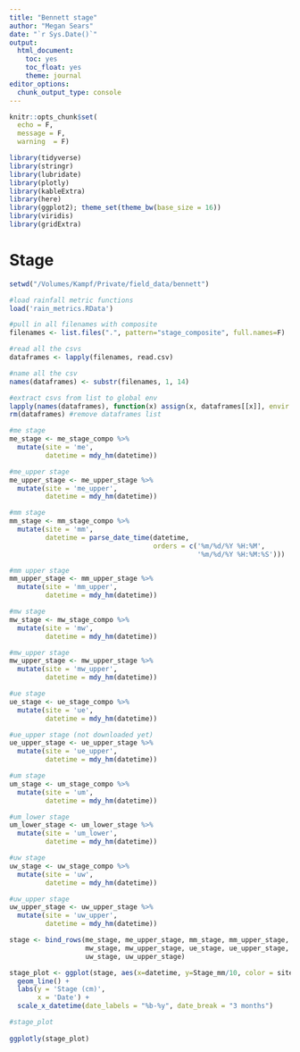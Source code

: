 ```yaml
---
title: "Bennett stage"
author: "Megan Sears"
date: "`r Sys.Date()`"
output:
  html_document:
    toc: yes
    toc_float: yes
    theme: journal
editor_options:
  chunk_output_type: console
---
```


```r
knitr::opts_chunk$set(
  echo = F,
  message = F, 
  warning  = F)

library(tidyverse)
library(stringr)
library(lubridate)
library(plotly)
library(kableExtra)
library(here)
library(ggplot2); theme_set(theme_bw(base_size = 16))
library(viridis)
library(gridExtra)

```

# Stage

```r

setwd("/Volumes/Kampf/Private/field_data/bennett")

#load rainfall metric functions
load('rain_metrics.RData')

#pull in all filenames with composite
filenames <- list.files(".", pattern="stage_composite", full.names=F)

#read all the csvs
dataframes <- lapply(filenames, read.csv)

#name all the csv
names(dataframes) <- substr(filenames, 1, 14)

#extract csvs from list to global env
lapply(names(dataframes), function(x) assign(x, dataframes[[x]], envir = .GlobalEnv))
rm(dataframes) #remove dataframes list

```

```r

#me stage
me_stage <- me_stage_compo %>%
  mutate(site = 'me',
         datetime = mdy_hm(datetime))

#me_upper stage
me_upper_stage <- me_upper_stage %>%
  mutate(site = 'me_upper',
         datetime = mdy_hm(datetime))

#mm stage
mm_stage <- mm_stage_compo %>%
  mutate(site = 'mm',
         datetime = parse_date_time(datetime, 
                                    orders = c('%m/%d/%Y %H:%M',
                                               '%m/%d/%Y %H:%M:%S')))

#mm upper stage
mm_upper_stage <- mm_upper_stage %>%
  mutate(site = 'mm_upper',
         datetime = mdy_hm(datetime))

#mw stage
mw_stage <- mw_stage_compo %>%
  mutate(site = 'mw',
         datetime = mdy_hm(datetime))

#mw_upper stage
mw_upper_stage <- mw_upper_stage %>%
  mutate(site = 'mw_upper',
         datetime = mdy_hm(datetime))

#ue stage
ue_stage <- ue_stage_compo %>%
  mutate(site = 'ue',
         datetime = mdy_hm(datetime))

#ue_upper stage (not downloaded yet)
ue_upper_stage <- ue_upper_stage %>%
  mutate(site = 'ue_upper',
         datetime = mdy_hm(datetime))

#um stage
um_stage <- um_stage_compo %>%
  mutate(site = 'um',
         datetime = mdy_hm(datetime))

#um_lower stage
um_lower_stage <- um_lower_stage %>%
  mutate(site = 'um_lower',
         datetime = mdy_hm(datetime))

#uw stage
uw_stage <- uw_stage_compo %>%
  mutate(site = 'uw',
         datetime = mdy_hm(datetime))

#uw_upper stage
uw_upper_stage <- uw_upper_stage %>%
  mutate(site = 'uw_upper',
         datetime = mdy_hm(datetime))

stage <- bind_rows(me_stage, me_upper_stage, mm_stage, mm_upper_stage,
                   mw_stage, mw_upper_stage, ue_stage, ue_upper_stage, um_stage, um_lower_stage,
                   uw_stage, uw_upper_stage)

stage_plot <- ggplot(stage, aes(x=datetime, y=Stage_mm/10, color = site)) +
  geom_line() +
  labs(y = 'Stage (cm)',
       x = 'Date') +
  scale_x_datetime(date_labels = "%b-%y", date_break = "3 months")

#stage_plot
  
ggplotly(stage_plot)


```


